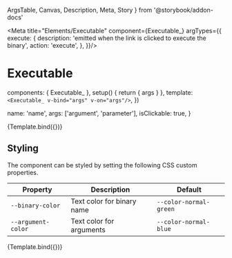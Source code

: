   ArgsTable,
  Canvas,
  Description,
  Meta,
  Story
} from '@storybook/addon-docs'


<Meta
  title="Elements/Executable"
  component={Executable_}
  argTypes={{
    execute: {
      description: 'emitted when the link is clicked to execute the binary',
      action: 'execute',
    },
  }}/>

# Executable

<Description of={Executable_}/>

  components: { Executable_ },
  setup() {
    return { args }
  },
  template: `
    <Executable_
      v-bind="args"
      v-on="args"/>
  `,
})

  name: 'name',
  args: ['argument', 'parameter'],
  isClickable: true,
}

<Canvas>
  <Story
    name="Default"
    args={defaultArgs}>
    {Template.bind({})}
  </Story>
</Canvas>

<ArgsTable story="Default"/>

## Styling

The component can be styled by setting the following CSS custom properties.

| Property           | Description                | Default                |
|--------------------|----------------------------|------------------------|
| `--binary-color`   | Text color for binary name | `--color-normal-green` |
| `--argument-color` | Text color for arguments   | `--color-normal-blue`  |


<Canvas>
  <Story
    name="With Style"
    args={{
      ...defaultArgs,
      style: {
        '--binary-color': 'var(--color-normal-cyan)',
        '--argument-color': 'var(--color-normal-magenta)',
      },
    }}>
    {Template.bind({})}
  </Story>
</Canvas>
